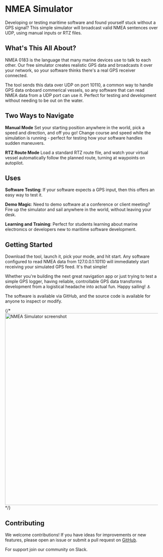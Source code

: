 
# NMEA Simulator

<GithubRelease repo="pturner1989/nmea-sim" />

Developing or testing maritime software and found yourself stuck without a GPS signal? This simple simulator will broadcast valid NMEA sentences over UDP, using manual inputs or RTZ files.


## What's This All About?

NMEA 0183 is the language that many marine devices use to talk to each other. Our free simulator creates realistic GPS data and broadcasts it over your network, so your software thinks there's a real GPS receiver connected.

The tool sends this data over UDP on port 10110, a common way to handle GPS data onboard commerical vessels, so any software that can read NMEA data from a UDP port can use it. Perfect for testing and development without needing to be out on the water.

## Two Ways to Navigate

**Manual Mode** Set your starting position anywhere in the world, pick a speed and direction, and off you go! Change course and speed while the simulation is running - perfect for testing how your software handles sudden maneuvers.

**RTZ Route Mode** Load a standard RTZ route file, and watch your virtual vessel automatically follow the planned route, turning at waypoints on autopilot.

## Uses

**Software Testing**: If your software expects a GPS input, then this offers an easy way to test it.

**Demo Magic**: Need to demo software at a conference or client meeting? Fire up the simulator and sail anywhere in the world, without leaving your desk.

**Learning and Training**: Perfect for students learning about marine electronics or developers new to maritime software development.

## Getting Started

Download the tool, launch it, pick your mode, and hit start. Any software configured to read NMEA data from 127.0.0.1:10110 will immediately start receiving your simulated GPS feed. It's that simple!

Whether you're building the next great navigation app or just trying to test a simple GPS logger, having reliable, controllable GPS data transforms development from a logistical headache into actual fun. Happy sailing! ⚓

The software is available via GitHub, and the source code is available for anyone to inspect or modify.

{/* <Image src="/nmea-screenshot.png" width="1200" height="630" alt="NMEA Simulator screenshot" /> */}


## Contributing
We welcome contributions! If you have ideas for improvements or new features, please open an issue or submit a pull request on [GitHub](https://github.com/pturner1989/nmea-sim).

For support join our community on Slack.